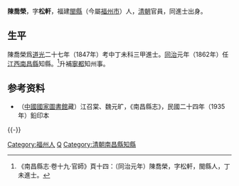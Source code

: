 '''陳喬榮'''，字'''松軒'''，福建[[閩縣|閩縣]]（今屬[[福州市|福州市]]）人，[[清朝|清朝]]官員，同進士出身。

== 生平 ==
陳喬榮爲[[道光|道光]]二十七年（1847年）考中丁未科三甲進士。[[同治|同治]]元年（1862年）任[[江西|江西]][[南昌縣|南昌縣]]知縣。<ref>《南昌縣志·卷十九·官師》頁十四：（同治元年）陳喬榮，字松軒，閩縣人，丁未進士。</ref>升補[[寧都|寧都]]知州事。

== 参考资料 ==
{{reflist}}
*（[[中國國家圖書館|中國國家圖書館]]藏）江召棠、魏元旷，《南昌縣志》，民國二十四年（1935年）鉛印本

{{-}}
{{start box}}
{{s-off}}
{{succession box|[[孫家鐸|孫家鐸]]|[[黃恩浩|黃恩浩]]|[[南昌府|南昌府]][[南昌縣|南昌縣]][[知縣|知縣]]|<small>同治元年（1862年）上任</small>}}
{{end box}}

{{道光二十七年丁未科殿試金榜}}

{{Authority control}}

{{DEFAULTSORT:Chen陳}}
[[Category:福州人|Category:福州人]]
[[Category:陳姓|Q]]
[[Category:清朝南昌縣知縣|Category:清朝南昌縣知縣]]